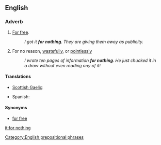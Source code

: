 ==English==

===Adverb===
{{en-adv|pos=[[for]] [[nothing]]|-}}

# [[for free|For free]].
#: ''I got it '''for nothing'''. They are giving them away as publicity.''
# For no reason, [[wastefully]], or [[pointlessly]]
#: ''I wrote ten pages of information '''for nothing'''. He just chucked it in a draw without even reading any of it!''

====Translations====
{{trans-top|for free}}
* [[Scottish Gaelic]]: {{t|gd|an asgaidh}}
{{trans-mid}}
* Spanish: {{t-|es|de balde}}
{{trans-bottom}}

{{trans-top|for no reason}}
{{trans-mid}}
{{trans-bottom}}

====Synonyms====
* [[for free]]

[[Category:English prepositional phrases]]

[[it:for nothing]]